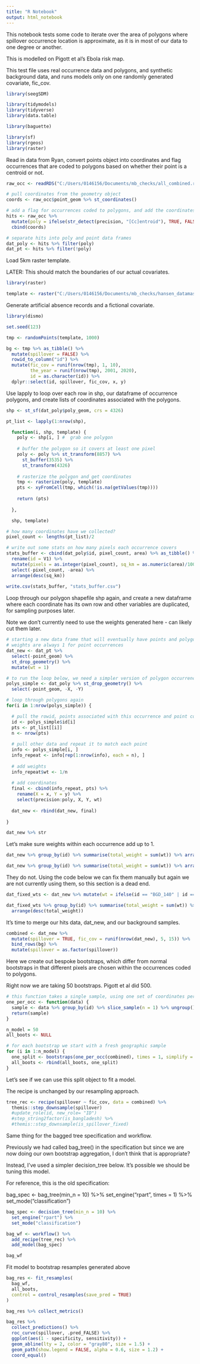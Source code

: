 ```yaml
---
title: "R Notebook"
output: html_notebook
---
```


This notebook tests some code to iterate over the area of polygons where spillover occurrence location is approximate, as it is in most of our data to one degree or another.

This is modelled on Pigott et al's Ebola risk map.


This test file uses real occurrence data and polygons, and synthetic background data, and runs models only on one randomly generated covariate, fic_cov. 

```r

library(seegSDM)

library(tidymodels)
library(tidyverse)
library(data.table)

library(baguette)

library(sf)
library(rgeos)
library(raster)

```

Read in data from Ryan, convert points object into coordinates and flag occurrences that are coded to polygons based on whether their point is a centroid or not. 

```r

raw_occ <- readRDS("C:/Users/0146156/Documents/mb_checks/all_combined.rds")

# pull coordinates from the geometry object
coords <- raw_occ$point_geom %>% st_coordinates()

# add a flag for occurrences coded to polygons, and add the coordinates we have to the main data frame 
hits <- raw_occ %>% 
  mutate(poly = ifelse(str_detect(precision, "[Cc]entroid"), TRUE, FALSE)) %>%
  cbind(coords)

# separate hits into poly and point data frames 
dat_poly <- hits %>% filter(poly)
dat_pt <- hits %>% filter(!poly)

```
Load 5km raster template.

LATER: This should match the boundaries of our actual covariates. 

```r

library(raster)

template <- raster("C:/Users/0146156/Documents/mb_checks/hansen_datamask.tif")

```

Generate artificial absence records and a fictional covariate.

```r
library(dismo)

set.seed(123)

tmp <- randomPoints(template, 1000)

bg <- tmp %>% as_tibble() %>% 
  mutate(spillover = FALSE) %>%
  rowid_to_column("id") %>%
  mutate(fic_cov = runif(nrow(tmp), 1, 10),
         the_year = runif(nrow(tmp), 2001, 2020),
         id = as.character(id)) %>%
  dplyr::select(id, spillover, fic_cov, x, y)

```

Use lapply to loop over each row in shp, our dataframe of occurrence polygons, and create lists of coordinates associated with the polygons.

```r

shp <- st_sf(dat_poly$poly_geom, crs = 4326)

pt_list <- lapply(1:nrow(shp),

  function(i, shp, template) {
    poly <- shp[i, ] #  grab one polygon
    
    # buffer the polygon so it covers at least one pixel 
    poly <- poly %>% st_transform(8857) %>% 
      st_buffer(3535) %>% 
      st_transform(4326)
    
    # rasterize the polygon and get coordinates
    tmp <- rasterize(poly, template)
    pts <- xyFromCell(tmp, which(!is.na(getValues(tmp))))
    
    return (pts)
    
  },

  shp, template)

# how many coordinates have we collected? 
pixel_count <- lengths(pt_list)/2

# write out some stats on how many pixels each occurrence covers
stats_buffer <- cbind(dat_poly$id, pixel_count, area) %>% as_tibble() %>%
  rename(id = V1) %>%
  mutate(pixels = as.integer(pixel_count), sq_km = as.numeric(area)/1000) %>%
  select(-pixel_count, -area) %>%
  arrange(desc(sq_km))
  
write.csv(stats_buffer, "stats_buffer.csv")

```

Loop through our polygon shapefile shp again, and create a new dataframe where each coordinate has its own row and other variables are duplicated, for sampling purposes later.

Note we don't currently need to use the weights generated here - can likely cut them later. 

```r

# starting a new data frame that will eventually have points and polygons 
# weights are always 1 for point occurrences 
dat_new <- dat_pt %>% 
  select(-point_geom) %>%
  st_drop_geometry() %>% 
  mutate(wt = 1)

# to run the loop below, we need a simpler version of polygon occurrences
polys_simple <- dat_poly %>% st_drop_geometry() %>% 
  select(-point_geom, -X, -Y)

# loop through polygons again
for(i in 1:nrow(polys_simple)) {

  # pull the rowid, points associated with this occurrence and point count 
  id <- polys_simple$id[i]
  pts <- pt_list[[i]]
  n <- nrow(pts)
  
  # pull other data and repeat it to match each point 
  info <- polys_simple[i, ]
  info_repeat <- info[rep(1:nrow(info), each = n), ]
  
  # add weights
  info_repeat$wt <- 1/n
  
  # add coordinates
  final <- cbind(info_repeat, pts) %>%
    rename(X = x, Y = y) %>%
    select(precision:poly, X, Y, wt)
  
  dat_new <- rbind(dat_new, final)
  
}

dat_new %>% str

```
Let's make sure weights within each occurrence add up to 1. 

```r

dat_new %>% group_by(id) %>% summarise(total_weight = sum(wt)) %>% arrange(total_weight)

dat_new %>% group_by(id) %>% summarise(total_weight = sum(wt)) %>% arrange(desc(total_weight))

```

They do not. Using the code below we can fix them manually but again we are not currently using them, so this section is a dead end. 

```r

dat_fixed_wts <- dat_new %>% mutate(wt = ifelse(id == "BGD_140" | id == "BGD_19", wt/2, wt))

dat_fixed_wts %>% group_by(id) %>% summarise(total_weight = sum(wt)) %>%
  arrange(desc(total_weight))

```

It's time to merge our hits data, dat_new, and our background samples.

```r

combined <- dat_new %>% 
  mutate(spillover = TRUE, fic_cov = runif(nrow(dat_new), 5, 15)) %>% 
  bind_rows(bg) %>%
  mutate(spillover = as.factor(spillover))

```

Here we create out bespoke bootstraps, which differ from normal bootstraps in that different pixels are chosen within the occurrences coded to polygons. 

Right now we are taking 50 bootstraps. Pigott et al did 500.

```r

# this function takes a single sample, using one set of coordinates per occurrence ID
one_per_occ <- function(data) {
  sample <- data %>% group_by(id) %>% slice_sample(n = 1) %>% ungroup()
  return(sample)
}

n_model = 50
all_boots <- NULL

# for each bootstrap we start with a fresh geographic sample
for (i in 1:n_model) {
  one_split <- bootstraps(one_per_occ(combined), times = 1, simplify = TRUE)
  all_boots <- rbind(all_boots, one_split)
}

```
Let's see if we can use this split object to fit a model.

The recipe is unchanged by our resampling approach.

```r

tree_rec <- recipe(spillover ~ fic_cov, data = combined) %>%
  themis::step_downsample(spillover)
  #update_role(id, new_role= "ID") 
  #step_string2factor(is_bangladesh) %>%
  #themis::step_downsample(is_spillover_fixed)

```

Same thing for the bagged tree specification and workflow.

Previously we had called bag_tree() in the specification but since we are now doing our own bootstrap aggregation, I don't think that is appropriate? 

Instead, I've used a simpler decision_tree below. It's possible we should be tuning this model. 

For reference, this is the old specification:

bag_spec <- bag_tree(min_n = 10) %>%
  set_engine("rpart", times = 1) %>%
  set_mode("classification")

```r

bag_spec <- decision_tree(min_n = 10) %>%
  set_engine("rpart") %>%
  set_mode("classification")

bag_wf <- workflow() %>%
  add_recipe(tree_rec) %>%
  add_model(bag_spec)

bag_wf

```
Fit model to bootstrap resamples generated above

```r

bag_res <- fit_resamples(
  bag_wf,
  all_boots,
  control = control_resamples(save_pred = TRUE)
)

bag_res %>% collect_metrics()

bag_res %>%
  collect_predictions() %>%
  roc_curve(spillover, .pred_FALSE) %>%
  ggplot(aes(1 - specificity, sensitivity)) +
  geom_abline(lty = 2, color = "gray80", size = 1.5) +
  geom_path(show.legend = FALSE, alpha = 0.6, size = 1.2) +
  coord_equal()

```




